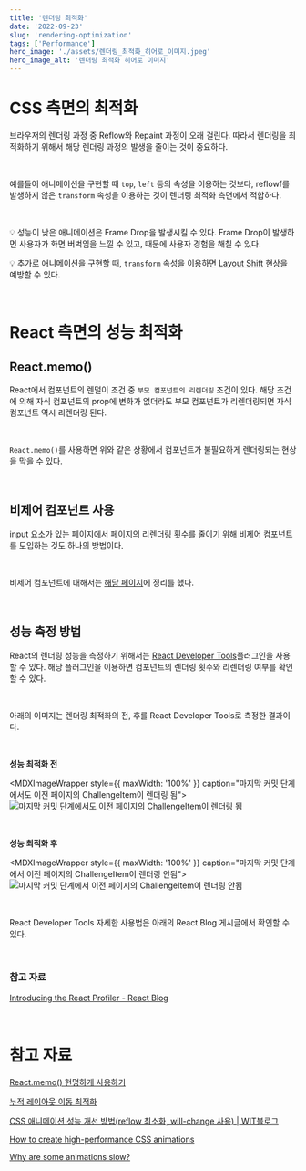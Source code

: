 ```yaml
---
title: '렌더링 최적화'
date: '2022-09-23'
slug: 'rendering-optimization'
tags: ['Performance']
hero_image: './assets/렌더링_최적화_히어로_이미지.jpeg'
hero_image_alt: '렌더링 최적화 히어로 이미지'
---
```


# CSS 측면의 최적화

브라우저의 렌더링 과정 중 Reflow와 Repaint 과정이 오래 걸린다. 따라서 렌더링을 최적화하기 위해서 해당 렌더링 과정의 발생을 줄이는 것이 중요하다.

<br/>

예를들어 애니메이션을 구현할 때 `top`, `left` 등의 속성을 이용하는 것보다, reflowf를 발생하지 않은 `transform` 속성을 이용하는 것이 렌더링 최적화 측면에서 적합하다.

<br/>

💡 성능이 낮은 애니메이션은 Frame Drop을 발생시킬 수 있다. Frame Drop이 발생하면 사용자가 화면 버벅임을 느낄 수 있고, 때문에 사용자 경험을 해칠 수 있다.

💡 추가로 애니메이션을 구현할 때, `transform` 속성을 이용하면 [Layout Shift](https://web.dev/cls/) 현상을 예방할 수 있다.

<br/>

# React 측면의 성능 최적화
## React.memo()

React에서 컴포넌트의 렌덜이 조건 중 `부모 컴포넌트의 리렌더링` 조건이 있다. 해당 조건에 의해 자식 컴포넌트의 prop에 변화가 없더라도 부모 컴포넌트가 리렌더링되면 자식 컴포넌트 역시 리렌더링 된다.

<br/>

`React.memo()`를 사용하면 위와 같은 상황에서 컴포넌트가 불필요하게 렌더링되는 현상을 막을 수 있다.

<br/>

## 비제어 컴포넌트 사용

input 요소가 있는 페이지에서 페이지의 리렌더링 횟수를 줄이기 위해 비제어 컴포넌트를 도입하는 것도 하나의 방법이다.

<br/>

비제어 컴포넌트에 대해서는 [해당 페이지](../React%205c8f7f5ce8a54b0e8c2ddf8a0b65f205/Controlled%20Component%E1%84%8B%E1%85%AA%20Uncontrolled%20Component%20bfdb3ad13ae346fc916fd7aaee1bd303.md)에 정리를 했다.

<br/>

## 성능 측정 방법

React의 렌더링 성능을 측정하기 위해서는 [React Developer Tools](https://chrome.google.com/webstore/detail/react-developer-tools/fmkadmapgofadopljbjfkapdkoienihi)플러그인을 사용할 수 있다. 해당 플러그인을 이용하면 컴포넌트의 렌더링 횟수와 리렌더링 여부를 확인할 수 있다.

<br/>

아래의 이미지는 렌더링 최적화의 전, 후를 React Developer Tools로 측정한 결과이다.

<br/>

**성능 최적화 전**

<MDXImageWrapper style={{ maxWidth: '100%' }} caption="마지막 커밋 단계에서도 이전 페이지의 ChallengeItem이 렌더링 됨">
  ![마지막 커밋 단계에서도 이전 페이지의 ChallengeItem이 렌더링 됨](./assets/마지막_커밋_단계에서도_이전_페이지의_ChallengeItem이_렌더링_됨.png)
</MDXImageWrapper>

<br/>

**성능 최적화 후**

<MDXImageWrapper style={{ maxWidth: '100%' }} caption="마지막 커밋 단계에서 이전 페이지의 ChallengeItem이 렌더링 안됨">
  ![마지막 커밋 단계에서 이전 페이지의 ChallengeItem이 렌더링 안됨](./assets/마지막_커밋_단계에서_이전_페이지의_ChallengeItem이_렌더링_안됨.png)
</MDXImageWrapper>

<br/>

React Developer Tools 자세한 사용법은 아래의 React Blog 게시글에서 확인할 수 있다.

<br/>

### 참고 자료
[Introducing the React Profiler - React Blog](https://reactjs.org/blog/2018/09/10/introducing-the-react-profiler.html#reading-performance-data)

<br/>

# 참고 자료

[React.memo() 현명하게 사용하기](https://ui.toast.com/weekly-pick/ko_20190731)

[누적 레이아웃 이동 최적화](https://web.dev/i18n/ko/optimize-cls/#%EC%95%A0%EB%8B%88%EB%A9%94%EC%9D%B4%EC%85%98-%F0%9F%8F%83%E2%80%8D%E2%99%80%EF%B8%8F)

[CSS 애니메이션 성능 개선 방법(reflow 최소화, will-change 사용) | WIT블로그](https://wit.nts-corp.com/2017/06/05/4571)

[How to create high-performance CSS animations](https://web.dev/animations-guide/)

[Why are some animations slow?](https://web.dev/animations-overview/)
